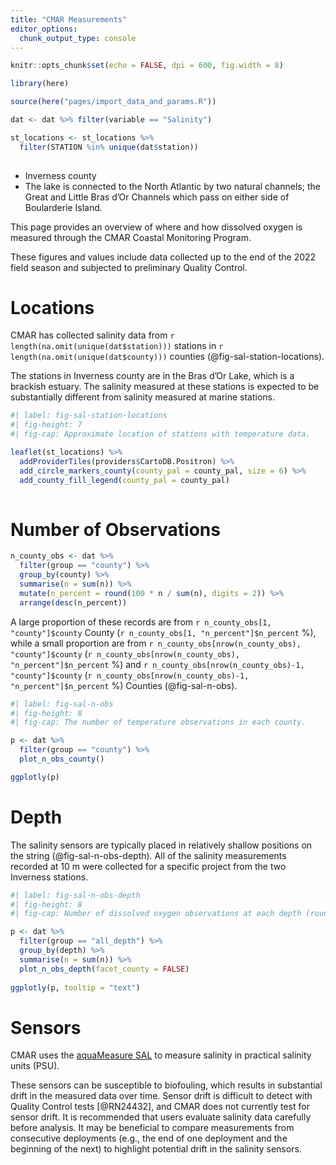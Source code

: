 ```yaml
---
title: "CMAR Measurements"
editor_options: 
  chunk_output_type: console
---
```


```r
knitr::opts_chunk$set(echo = FALSE, dpi = 600, fig.width = 8)

library(here)

source(here("pages/import_data_and_params.R"))

dat <- dat %>% filter(variable == "Salinity")

st_locations <- st_locations %>% 
  filter(STATION %in% unique(dat$station))
  
```


- Inverness county
- The lake is connected to the North Atlantic by two natural channels; the Great and Little Bras d'Or Channels which pass on either side of Boularderie Island.

This page provides an overview of where and how dissolved oxygen is measured through the CMAR Coastal Monitoring Program.

These figures and values include data collected up to the end of the 2022 field season and subjected to preliminary Quality Control.

# Locations

CMAR has collected salinity data from `r length(na.omit(unique(dat$station)))` stations in `r length(na.omit(unique(dat$county)))` counties (@fig-sal-station-locations). 

The stations in Inverness county are in the Bras d'Or Lake, which is a brackish estuary. The salinity measured at these stations is expected to be substantially different from salinity measured at marine stations.

```r
#| label: fig-sal-station-locations
#| fig-height: 7
#| fig-cap: Approximate location of stations with temperature data. 

leaflet(st_locations) %>% 
  addProviderTiles(providers$CartoDB.Positron) %>% 
  add_circle_markers_county(county_pal = county_pal, size = 6) %>% 
  add_county_fill_legend(county_pal = county_pal)
  
```

# Number of Observations
```r
n_county_obs <- dat %>% 
  filter(group == "county") %>% 
  group_by(county) %>%  
  summarise(n = sum(n)) %>% 
  mutate(n_percent = round(100 * n / sum(n), digits = 2)) %>% 
  arrange(desc(n_percent))
```

A large proportion of these records are from `r n_county_obs[1, "county"]$county` County
(`r n_county_obs[1, "n_percent"]$n_percent` %), while a small proportion are from `r n_county_obs[nrow(n_county_obs), "county"]$county` (`r n_county_obs[nrow(n_county_obs), "n_percent"]$n_percent` %) and `r n_county_obs[nrow(n_county_obs)-1, "county"]$county` (`r n_county_obs[nrow(n_county_obs)-1, "n_percent"]$n_percent` %) Counties (@fig-sal-n-obs). 

```r
#| label: fig-sal-n-obs
#| fig-height: 8
#| fig-cap: The number of temperature observations in each county. 

p <- dat %>%
  filter(group == "county") %>% 
  plot_n_obs_county()

ggplotly(p)
```

# Depth

The salinity sensors are typically placed in relatively shallow positions on the string (@fig-sal-n-obs-depth).
All of the salinity measurements recorded at 10 m were collected for a specific project from the two Inverness stations.

```r
#| label: fig-sal-n-obs-depth
#| fig-height: 8
#| fig-cap: Number of dissolved oxygen observations at each depth (rounded to nearest whole number).

p <- dat %>%
  filter(group == "all_depth") %>%
  group_by(depth) %>%
  summarise(n = sum(n)) %>%
  plot_n_obs_depth(facet_county = FALSE)
  
ggplotly(p, tooltip = "text")

```

# Sensors

CMAR uses the [aquaMeasure SAL](https://www.innovasea.com/wp-content/uploads/2021/07/Innovasea-Aquaculture-Intelligence-Spec-Sheet-062221.pdf) to measure salinity in practical salinity units (PSU).

These sensors can be susceptible to biofouling, which results in substantial drift in the measured data over time. Sensor drift is difficult to detect with Quality Control tests [@RN24432], and CMAR does not currently test for sensor drift. It is recommended that users evaluate salinity data carefully before analysis. It may be beneficial to compare measurements from consecutive deployments (e.g., the end of one deployment and the beginning of the next) to highlight potential drift in the salinity sensors.

